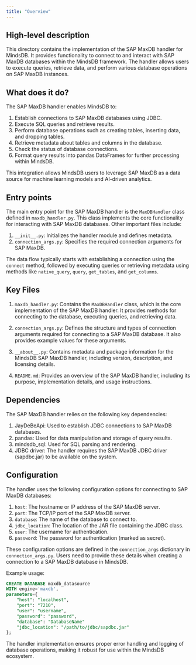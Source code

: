 ```yaml
---
title: "Overview"
---
```


## High-level description
This directory contains the implementation of the SAP MaxDB handler for MindsDB. It provides functionality to connect to and interact with SAP MaxDB databases within the MindsDB framework. The handler allows users to execute queries, retrieve data, and perform various database operations on SAP MaxDB instances.

## What does it do?
The SAP MaxDB handler enables MindsDB to:
1. Establish connections to SAP MaxDB databases using JDBC.
2. Execute SQL queries and retrieve results.
3. Perform database operations such as creating tables, inserting data, and dropping tables.
4. Retrieve metadata about tables and columns in the database.
5. Check the status of database connections.
6. Format query results into pandas DataFrames for further processing within MindsDB.

This integration allows MindsDB users to leverage SAP MaxDB as a data source for machine learning models and AI-driven analytics.

## Entry points
The main entry point for the SAP MaxDB handler is the `MaxDBHandler` class defined in `maxdb_handler.py`. This class implements the core functionality for interacting with SAP MaxDB databases. Other important files include:

1. `__init__.py`: Initializes the handler module and defines metadata.
2. `connection_args.py`: Specifies the required connection arguments for SAP MaxDB.

The data flow typically starts with establishing a connection using the `connect` method, followed by executing queries or retrieving metadata using methods like `native_query`, `query`, `get_tables`, and `get_columns`.

## Key Files
1. `maxdb_handler.py`: Contains the `MaxDBHandler` class, which is the core implementation of the SAP MaxDB handler. It provides methods for connecting to the database, executing queries, and retrieving data.

2. `connection_args.py`: Defines the structure and types of connection arguments required for connecting to a SAP MaxDB database. It also provides example values for these arguments.

3. `__about__.py`: Contains metadata and package information for the MindsDB SAP MaxDB handler, including version, description, and licensing details.

4. `README.md`: Provides an overview of the SAP MaxDB handler, including its purpose, implementation details, and usage instructions.

## Dependencies
The SAP MaxDB handler relies on the following key dependencies:

1. JayDeBeApi: Used to establish JDBC connections to SAP MaxDB databases.
2. pandas: Used for data manipulation and storage of query results.
3. mindsdb_sql: Used for SQL parsing and rendering.
4. JDBC driver: The handler requires the SAP MaxDB JDBC driver (sapdbc.jar) to be available on the system.

## Configuration
The handler uses the following configuration options for connecting to SAP MaxDB databases:

1. `host`: The hostname or IP address of the SAP MaxDB server.
2. `port`: The TCP/IP port of the SAP MaxDB server.
3. `database`: The name of the database to connect to.
4. `jdbc_location`: The location of the JAR file containing the JDBC class.
5. `user`: The username for authentication.
6. `password`: The password for authentication (marked as secret).

These configuration options are defined in the `connection_args` dictionary in `connection_args.py`. Users need to provide these details when creating a connection to a SAP MaxDB database in MindsDB.

Example usage:
```sql
CREATE DATABASE maxdb_datasource
WITH engine='maxdb',
parameters={
    "host": "localhost",
    "port": "7210",
    "user": "username",
    "password": "password",
    "database": "DatabaseName"
    "jdbc_location": "/path/to/jdbc/sapdbc.jar"
};
```

The handler implementation ensures proper error handling and logging of database operations, making it robust for use within the MindsDB ecosystem.